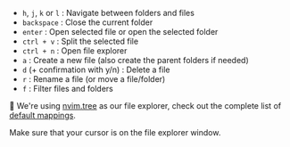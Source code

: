 - `h`, `j`, `k` or `l` : Navigate between folders and files
- `backspace` : Close the current folder
- `enter` : Open selected file or open the selected folder
- `ctrl + v` : Split the selected file
- `ctrl + n` : Open file explorer
- `a` : Create a new file (also create the parent folders if needed)
- `d` (+ confirmation with y/n) : Delete a file
- `r` : Rename a file (or move a file/folder)
- `f` : Filter files and folders

📢 We're using [nvim.tree](https://github.com/nvim-tree/nvim-tree.lua) as our file explorer, check out the complete list of [default mappings](https://github.com/nvim-tree/nvim-tree.lua/blob/master/doc/nvim-tree-lua.txt#L1204).

<Note>
  Make sure that your cursor is on the file explorer window.
</Note>
